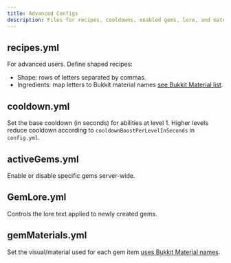 ```yaml
---
title: Advanced Configs
description: Files for recipes, cooldowns, enabled gems, lore, and materials.
---
```


## recipes.yml

For advanced users. Define shaped recipes:

- Shape: rows of letters separated by commas.
- Ingredients: map letters to Bukkit material names [see Bukkit Material list](https://hub.spigotmc.org/javadocs/bukkit/org/bukkit/Material.html).

## cooldown.yml

Set the base cooldown (in seconds) for abilities at level 1. Higher levels reduce cooldown according to `cooldownBoostPerLevelInSeconds` in `config.yml`.

## activeGems.yml

Enable or disable specific gems server-wide.

## GemLore.yml

Controls the lore text applied to newly created gems.

## gemMaterials.yml

Set the visual/material used for each gem item [uses Bukkit Material names](https://hub.spigotmc.org/javadocs/bukkit/org/bukkit/Material.html).

